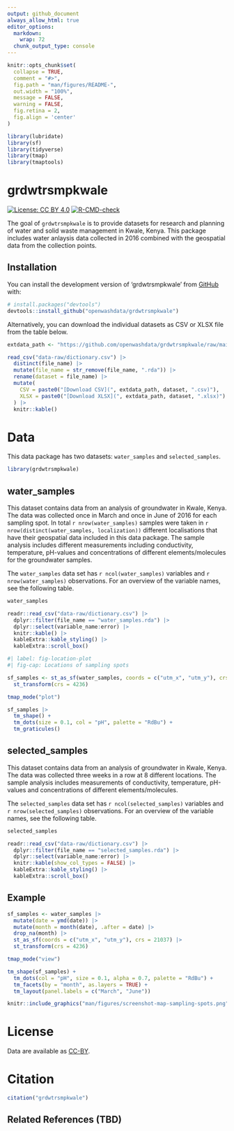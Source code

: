 ```yaml
---
output: github_document
always_allow_html: true
editor_options: 
  markdown: 
    wrap: 72
  chunk_output_type: console
---
```


<!-- README.md is generated from README.Rmd. Please edit that file -->

```r
knitr::opts_chunk$set(
  collapse = TRUE,
  comment = "#>",
  fig.path = "man/figures/README-",
  out.width = "100%",
  message = FALSE,
  warning = FALSE,
  fig.retina = 2,
  fig.align = 'center'
)

library(lubridate)
library(sf)
library(tidyverse)
library(tmap)
library(tmaptools)
```

# grdwtrsmpkwale

<!-- badges: start -->

[![License: CC BY
4.0](https://img.shields.io/badge/License-CC_BY_4.0-lightgrey.svg)](https://creativecommons.org/licenses/by/4.0/)
[![R-CMD-check](https://github.com/openwashdata/grdwtrsmpkwale/actions/workflows/R-CMD-check.yaml/badge.svg)](https://github.com/openwashdata/grdwtrsmpkwale/actions/workflows/R-CMD-check.yaml)
<!-- badges: end -->

The goal of `grdwtrsmpkwale` is to provide datasets for research and
planning of water and solid waste management in Kwale, Kenya. This
package includes water anlaysis data collected in 2016 combined with the
geospatial data from the collection points.

## Installation

You can install the development version of 'grdwtrsmpkwale' from
[GitHub](https://github.com/openwashdata/grdwtrsmpkwale) with:

``` r
# install.packages("devtools")
devtools::install_github("openwashdata/grdwtrsmpkwale")
```

Alternatively, you can download the individual datasets as CSV or XLSX
file from the table below.

```r

extdata_path <- "https://github.com/openwashdata/grdwtrsmpkwale/raw/main/inst/extdata/"

read_csv("data-raw/dictionary.csv") |> 
  distinct(file_name) |> 
  mutate(file_name = str_remove(file_name, ".rda")) |> 
  rename(dataset = file_name) |> 
  mutate(
    CSV = paste0("[Download CSV](", extdata_path, dataset, ".csv)"),
    XLSX = paste0("[Download XLSX](", extdata_path, dataset, ".xlsx)")
  ) |> 
  knitr::kable()

```

# Data

This data package has two datasets: `water_samples` and
`selected_samples`.

```r
library(grdwtrsmpkwale)
```

## water_samples

This dataset contains data from an analysis of groundwater in Kwale, Kenya. The data was collected once in March and once in June of 2016 for each sampling spot. In total `r nrow(water_samples)` samples were taken in `r nrow(distinct(water_samples, localization))` different localisations that have their geospatial data included in this data package. The sample analysis includes different measurements including conductivity, temperature, pH-values and concentrations of different elements/molecules for the groundwater samples.

The `water_samples` data set has `r ncol(water_samples)` variables and
`r nrow(water_samples)` observations. For an overview of the variable
names, see the following table.

```r
water_samples


```

```r
readr::read_csv("data-raw/dictionary.csv") |>
  dplyr::filter(file_name == "water_samples.rda") |>
  dplyr::select(variable_name:error) |> 
  knitr::kable() |> 
  kableExtra::kable_styling() |> 
  kableExtra::scroll_box()
```

```r
#| label: fig-location-plot
#| fig-cap: Locations of sampling spots

sf_samples <- st_as_sf(water_samples, coords = c("utm_x", "utm_y"), crs = 21037) |>
  st_transform(crs = 4236)

tmap_mode("plot")

sf_samples |>
  tm_shape() +
  tm_dots(size = 0.1, col = "pH", palette = "RdBu") +
  tm_graticules()

```

##  selected_samples

This dataset contains data from an analysis of groundwater in Kwale, Kenya. The data was collected three weeks in a row at 8 different locations. The sample analysis includes measurements of conductivity, temperature, pH-values and concentrations of different elements/molecules.

The `selected_samples` data set has `r ncol(selected_samples)` variables
and `r nrow(selected_samples)` observations. For an overview of the
variable names, see the following table.

```r
selected_samples
```

```r
readr::read_csv("data-raw/dictionary.csv") |> 
  dplyr::filter(file_name == "selected_samples.rda") |> 
  dplyr::select(variable_name:error) |>  
  knitr::kable(show_col_types = FALSE) |> 
  kableExtra::kable_styling() |> 
  kableExtra::scroll_box()
```

## Example

```r
sf_samples <- water_samples |> 
  mutate(date = ymd(date)) |> 
  mutate(month = month(date), .after = date) |> 
  drop_na(month) |> 
  st_as_sf(coords = c("utm_x", "utm_y"), crs = 21037) |>
  st_transform(crs = 4236)

tmap_mode("view")

tm_shape(sf_samples) +
  tm_dots(col = "pH", size = 0.1, alpha = 0.7, palette = "RdBu") +
  tm_facets(by = "month", as.layers = TRUE) +
  tm_layout(panel.labels = c("March", "June"))

```

```r
knitr::include_graphics("man/figures/screenshot-map-sampling-spots.png")
```

# License

Data are available as
[CC-BY](https://github.com/openwashdata/grdwtrsmpkwale/blob/main/LICENSE.md).

# Citation

```r
citation("grdwtrsmpkwale")
```

## Related References (TBD)


